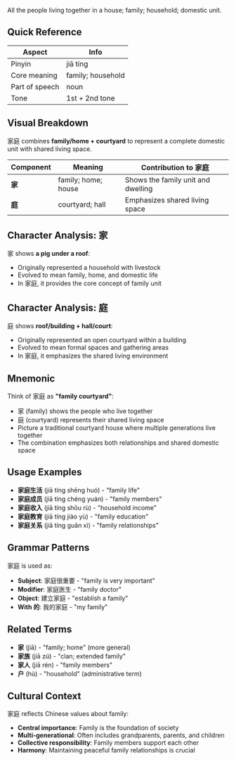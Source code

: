 All the people living together in a house; family; household; domestic unit.

## Quick Reference

| Aspect         | Info                      |
| -------------- | ------------------------- |
| Pinyin         | jiā tíng                  |
| Core meaning   | family; household         |
| Part of speech | noun                      |
| Tone           | 1st + 2nd tone            |

## Visual Breakdown

家庭 combines **family/home + courtyard** to represent a complete domestic unit with shared living space.

| Component | Meaning                | Contribution to 家庭                    |
| --------- | ---------------------- | --------------------------------------- |
| **家**    | family; home; house    | Shows the family unit and dwelling      |
| **庭**    | courtyard; hall        | Emphasizes shared living space          |

## Character Analysis: 家

家 shows **a pig under a roof**:
- Originally represented a household with livestock
- Evolved to mean family, home, and domestic life
- In 家庭, it provides the core concept of family unit

## Character Analysis: 庭

庭 shows **roof/building + hall/court**:
- Originally represented an open courtyard within a building
- Evolved to mean formal spaces and gathering areas
- In 家庭, it emphasizes the shared living environment

## Mnemonic

Think of 家庭 as **"family courtyard"**:
- 家 (family) shows the people who live together
- 庭 (courtyard) represents their shared living space
- Picture a traditional courtyard house where multiple generations live together
- The combination emphasizes both relationships and shared domestic space

## Usage Examples

- **家庭生活** (jiā tíng shēng huó) - "family life"
- **家庭成员** (jiā tíng chéng yuán) - "family members"
- **家庭收入** (jiā tíng shōu rù) - "household income"
- **家庭教育** (jiā tíng jiào yù) - "family education"
- **家庭关系** (jiā tíng guān xì) - "family relationships"

## Grammar Patterns

家庭 is used as:
- **Subject**: 家庭很重要 - "family is very important"
- **Modifier**: 家庭医生 - "family doctor"
- **Object**: 建立家庭 - "establish a family"
- **With 的**: 我的家庭 - "my family"

## Related Terms

- **家** (jiā) - "family; home" (more general)
- **家族** (jiā zú) - "clan; extended family"
- **家人** (jiā rén) - "family members"
- **户** (hù) - "household" (administrative term)

## Cultural Context

家庭 reflects Chinese values about family:
- **Central importance**: Family is the foundation of society
- **Multi-generational**: Often includes grandparents, parents, and children
- **Collective responsibility**: Family members support each other
- **Harmony**: Maintaining peaceful family relationships is crucial
